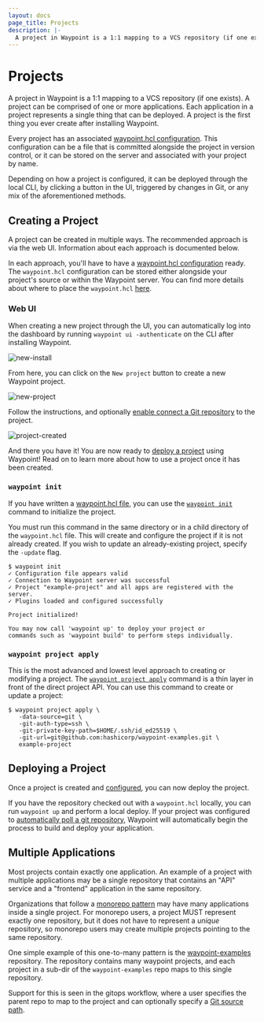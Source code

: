 ```yaml
---
layout: docs
page_title: Projects
description: |-
  A project in Waypoint is a 1:1 mapping to a VCS repository (if one exists). A project can be comprised of one or more applications. Each application in a project represents a single thing that can be deployed.
---
```


# Projects

A project in Waypoint is a 1:1 mapping to a VCS repository (if one exists).
A project can be comprised of one or more applications. Each application in
a project represents a single thing that can be deployed. A project is the
first thing you ever create after installing Waypoint.

Every project has an associated [waypoint.hcl configuration](/docs/waypoint-hcl).
This configuration can be a file that is committed alongside the project
in version control, or it can be stored on the server and associated with
your project by name.

Depending on how a project is configured, it can be deployed through the
local CLI, by clicking a button in the UI, triggered by changes in Git, or any
mix of the aforementioned methods.

## Creating a Project

A project can be created in multiple ways. The recommended approach is
via the web UI. Information about each approach is documented below.

In each approach, you'll have to have a [waypoint.hcl configuration](/docs/waypoint-hcl)
ready. The `waypoint.hcl` configuration can be stored either alongside
your project's source or within the Waypoint server. You can find more
details about where to place the `waypoint.hcl` [here](/docs/waypoint-hcl#waypoint-hcl-location).

### Web UI

When creating a new project through the UI, you can automatically log into the
dashboard by running `waypoint ui -authenticate` on the CLI after installing Waypoint.

![new-install](/img/new-waypoint-install-ui.png)

From here, you can click on the `New project` button to create a new Waypoint
project.

![new-project](/img/new-waypoint-project.png)

Follow the instructions, and optionally [enable connect a Git repository](/docs/projects/git)
to the project.

![project-created](/img/waypoint-project-created.png)

And there you have it! You are now ready to [deploy a project](#deploying-a-project)
using Waypoint! Read on to learn more about how to use a project once it has been
created.

### `waypoint init`

If you have written a [waypoint.hcl file](/docs/waypoint-hcl), you can
use the [`waypoint init`](/commands/init) command to initialize the project.

You must run this command in the same directory or in a child directory of
the `waypoint.hcl` file. This will create and configure the project if it is
not already created. If you wish to update an already-existing project,
specify the `-update` flag.

```shell-session
$ waypoint init
✓ Configuration file appears valid
✓ Connection to Waypoint server was successful
✓ Project "example-project" and all apps are registered with the server.
✓ Plugins loaded and configured successfully

Project initialized!

You may now call 'waypoint up' to deploy your project or
commands such as 'waypoint build' to perform steps individually.
```

### `waypoint project apply`

This is the most advanced and lowest level approach to creating or modifying
a project. The [`waypoint project apply`](/commands/project-apply) command
is a thin layer in front of the direct project API. You can use this command
to create or update a project:

```
$ waypoint project apply \
   -data-source=git \
   -git-auth-type=ssh \
   -git-private-key-path=$HOME/.ssh/id_ed25519 \
   -git-url=git@github.com:hashicorp/waypoint-examples.git \
   example-project
```

## Deploying a Project

Once a project is created and [configured](/docs/waypoint-hcl), you
can now deploy the project.

If you have the repository checked out with a `waypoint.hcl` locally,
you can run `waypoint up` and perform a local deploy. If your project was
configured to [automatically poll a git repository](/docs/projects/git), Waypoint
will automatically begin the process to build and deploy your application.

## Multiple Applications

Most projects contain exactly one application. An example of a project
with multiple applications may be a single repository that contains an
"API" service and a "frontend" application in the same repository.

Organizations that follow a
[monorepo pattern](https://en.wikipedia.org/wiki/Monorepo) may have many
applications inside a single project. For monorepo users, a project MUST
represent exactly one repository, but it does not have to represent a
_unique_ repository, so monorepo users may create multiple projects pointing
to the same repository.

One simple example of this one-to-many pattern is the [waypoint-examples](https://github.com/hashicorp/waypoint-examples/)
repository. The repository contains many waypoint projects, and each project
in a sub-dir of the `waypoint-examples` repo maps to this single repository.

Support for this is seen in the gitops workflow, where a user specifies
the parent repo to map to the project and can optionally specify
a [Git source path](https://www.waypointproject.io/commands/project-apply#git-path).
